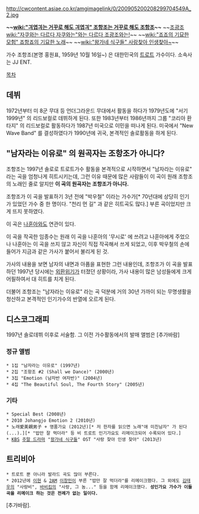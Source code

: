 http://cwcontent.asiae.co.kr/amgimagelink/0/200905200208299704549A_2.jpg

'''~~[[wiki:"긔엽긔는 거꾸로 해도 긔엽긔" 조항조는 거꾸로 해도 조항조]]~~'''
~~[[조광조]][[wiki:"자쿠와는 다르다 자쿠와는"와는 다르다 조광조와는!]]~~
~~[[wiki:"죠죠의 기묘한 모험" 죠항죠의 기묘한 노래]]~~
~~[[wiki:"왕가네 식구들" 사랑찾아 인생찾아~]]~~

가수 조항조(본명 홍원표, 1959년 10월 16일~) 은 대한민국의 [[트로트]] 가수이다. 소속사는 JJ ENT.

[[목차]]
== 데뷔 ==
1972년부터 미 8군 무대 등 언더그라운드 무대에서 활동을 하다가 1979년도에 "서기 1999년" 의 리드보컬로 데뷔하게 된다. 또한 1983년부터 1986년까지 그룹 "코리아 환타지" 의 리드보컬로 활동하다가 1987년 미국으로 이민을 떠나게 된다. 미국에서 "New Wave Band" 를 결성하였다가 1990년에 귀국, 본격적인 솔로활동을 하게 된다.

== "남자라는 이유로" 의 원곡자는 조항조가 아니다? ==
조항조는 1997년 솔로로 트로트가수 활동을 본격적으로 시작하면서 "남자라는 이유로" 라는 곡을 엄청나게 히트시키는데, 그런 이유 때문에 많은 사람들이 이 곡이 원래 조항조의 노래인 줄로 알지만 '''이 곡의 원곡자는 조항조가 아니다.'''

조항조가 이 곡을 발표하기 3년 전에 "박우철" 이라는 가수가[* 70년대에 상당히 인기가 있었던 가수 중 한 명이다. "천리 먼 길" 과 같은 히트곡도 많다.] 부른 곡이었지만 크게 뜨지 못하였다. 

이 곡은 [[나훈아]]와도 연관이 있다.

이 곡을 작곡한 임종수는 원래 이 곡을 나훈아의 '무시로' 에 쓰려고 나훈아에게 주었으나 나훈아는 이 곡을 쓰지 않고 자신이 직접 작곡해서 쓰게 되었고, 이후 박우철의 손에 들어가 지금과 같은 가사가 붙어서 불리게 된 것.

가사의 내용을 보면 남자의 내면과 아픔을 표현한 그런 내용인데, 조항조가 이 곡을 발표하던 1997년 당시에는 [[외환위기]]가 터졌던 상황이라, 가사 내용이 많은 남성들에게 크게 어필하여서 대 히트를 치게 된다.

더불어 조항조는 "남자라는 이유로" 라는 곡 덕분에 거의 30년 가까이 되는 무명생활을 청산하고 본격적인 인기가수의 반열에 오르게 된다.

== 디스코그래피 ==
1997년 솔로데뷔 이후로 서술함. 그 이전 가수활동에서의 발매 앨범은 [추가바람]

=== 정규 앨범 ===
 * 1집 "남자라는 이유로" (1997년)
 * 2집 "조항조 #2 (Shall we Dance)" (2000년)
 * 3집 "Emotion (남자반 여자반)" (2004년)
 * 4집 "The Beautiful Soul, The Fourth Story" (2005년)

=== 기타 ===
 * Special Best (2008년)
 * 2010 Johangjo Emotion 2 (2010년)
 * 노래愛美親男子 + 명품가요 (2012년)[* 저 한자를 읽으면 노래"애 미친남자" 가 된다(...).][* "밥만 잘 먹더라" 등 비 트로트 인기가요도 리메이크되어 수록되어 있다.]
 * [[한국방송공사|KBS]] [[주말 드라마]] "[[왕가네 식구들]]" OST "사랑 찾아 인생 찾아" (2013년)

== 트리비아 ==
 * 트로트 뿐 아니라 발라드 곡도 많이 부른다.
 * 2012년에 [[이현]] & [[2AM]] [[이창민]]이 부른 "밥만 잘 먹더라"를 리메이크했다. 그 외에도 [[김태우]]의 "사랑비", [[바비킴]]의 "사랑, 그 놈..." 등을 함께 리메이크했다. '''성인가요 가수가 이들 곡을 리메이크 하는 것은 전례가 없는 일이다.'''

[추가바람].
